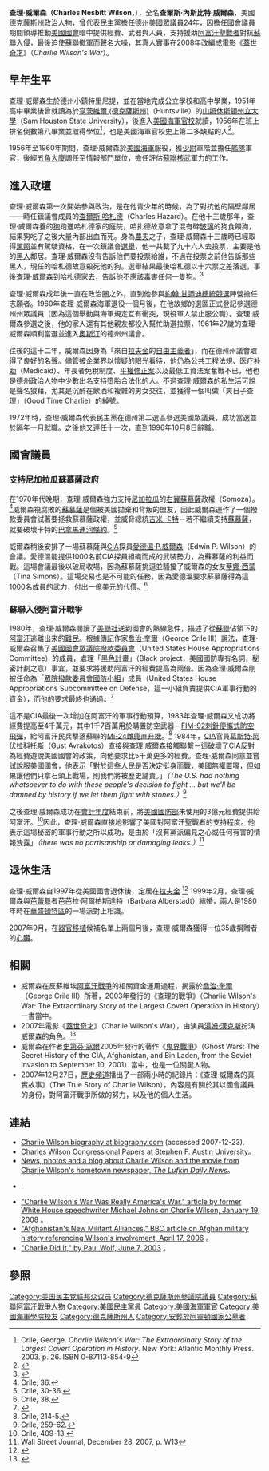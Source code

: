 {{noteTA
|1=zh-tw:蓋世奇才; zh-hk:韋氏風雲; zh-cn:查理·威尔森的战争;
|2=zh-cn:汤姆·汉克斯;zh-hk:湯·漢斯;zh-tw:湯姆·漢克斯
}}
{{Infobox Congressman
|name               = 查爾斯·內斯比特·威爾森
|image name         = CharlieWilson.jpg
|state              = {{USA}}[[德克薩斯州|德克薩斯州]]
|district           = 二
|party              = [[美國民主黨|民主黨]]
|term               = 1972年 – 1996年
|preceded           = 約翰·道比（John Dowdy）
|succeeded          = 金·特納（Jim Turner）
|place of birth     = {{USA}}[[得克萨斯州|德州]]特里尼提（Trinity,Texas）
|date of birth      = {{birth date|1933|6|1}}
|date of death      = {{death date and age|2010|2|10|1933|6|1}}
|place of death     = {{USA}}[[得克萨斯州|德州]][[拉夫金_(得克萨斯州)|拉夫金]]
|spouse             = 芭芭拉·阿爾柏斯達特（Barbara Alberstadt）
}}
'''查理·威爾森（Charles Nesbitt Wilson'''，{{bd|1933年|6月1日|2010年|2月10日|catIdx=Wilson, Charles Nesbitt}}），全名'''查爾斯·內斯比特·威爾森'''，美國[[德克薩斯州|德克薩斯州]]政治人物，曾代表[[民主黨_(美國)|民主黨]]擔任德州美國[[眾議員|眾議員]]24年，因擔任國會議員期間領導推動[[美國國會|美國國會]]暗中提供經費、武器與人員，支持援助[[阿富汗|阿富汗]][[聖戰者|聖戰者]]對抗[[阿富汗戰爭_(1979年)|蘇聯入侵]]，最後迫使蘇聯撤軍而聲名大噪，其真人實事在2008年改編成電影《[[蓋世奇才|蓋世奇才]]》（''Charlie Wilson's War''）。

== 早年生平 ==
查理·威爾森生於德州小鎮特里尼提，並在當地完成公立學校和高中學業，1951年高中畢業後曾就讀為於[[亨茨維爾_(德克薩斯州)|亨茨維爾 (德克薩斯州)]]（Huntsville）的[[山姆休斯頓州立大學|山姆休斯頓州立大學]]（Sam Houston State University），後進入[[美國海軍官校|美國海軍官校]]就讀，1956年在班上排名倒數第八畢業並取得學位<ref>Crile, George. ''Charlie Wilson's War: The Extraordinary Story of the Largest Covert Operation in History''. New York: Atlantic Monthly Press. 2003. p. 26. ISBN 0-87113-854-9</ref>，也是美國海軍官校史上第二多缺點的人<ref>{{Cite web |url=http://www.hometownannapolis.com/cgi-bin/readne/2007/12_30-46/TOP |title="Charlie Wilson's War Against Convention Started at USNA," ''The Annapolis Capital'', December 30, 2007. |access-date=2008-09-01 |archive-date=2009-01-31 |archive-url=https://web.archive.org/web/20090131062906/http://hometownannapolis.com/cgi-bin/readne/2007/12_30-46/TOP |dead-url=no }}</ref>。

1956年至1960年期間，查理·威爾森於[[美國海軍|美國海軍]]服役，獲[[少尉|少尉]]軍階並擔任[[艦隊|艦隊]]軍官，後經[[五角大廈|五角大廈]]調任至情報部門單位，擔任評估[[蘇聯|蘇聯]][[核武|核武]]軍力的工作。

== 進入政壇 ==

查理·威爾森第一次開始參與政治，是在他青少年的時候，為了對抗他的隔壁鄰居——時任鎮議會成員的[[查爾斯·哈札德|查爾斯·哈札德]]（Charles Hazard）。在他十三歲那年，查理·威爾森養的[[狗|狗]]跑進哈札德家的庭院，哈扎德故意拿了混有碎[[玻璃|玻璃]]的狗食餵狗，結果狗吃了之後大量內部出血而死。身為[[農夫|農夫]]之子，查理·威爾森十三歲時已經取得[[駕照|駕照]]並有駕駛資格，在一次鎮議會[[選舉|選舉]]，他一共載了九十六人去投票，主要是他的[[黑人|黑人]]鄰居。查理·威爾森沒有告訴他們要投票給誰，不過在投票之前他告訴那些黑人，現任的哈札德故意殺死他的狗。選舉結果最後哈札德以十六票之差落選，事後查理·威爾森到哈札德家去，告訴他不應該毒害任何一隻狗。<ref>{{cite book| last = Crile| first = George| title = Charlie Wilson's War| publisher = Atlantic Monthly Press| date = 2004| pages = 111-112| isbn = 0802141242 }}</ref>

查理·威爾森成年後一直在政治圈之外，直到他參與[[約翰·甘迺迪|約翰·甘迺迪]][[1960年美國總統選舉|總統競選]]陣營擔任志願者。1960年查理·威爾森海軍退役一個月後，在他故鄉的選區正式登記參選德州州眾議員（因為這個舉動與海軍規定互有衝突，現役軍人禁止服公職）。查理·威爾森參選之後，他的家人還有其他親友都投入幫忙助選拉票，1961年27歲的查理·威爾森順利當選並進入[[奧斯汀|奧斯汀]]的德州州議會。

往後的這十二年，威爾森因身為「來自[[拉夫金_(德克薩斯州)|拉夫金]]的[[自由主義者|自由主義者]]」，而在德州州議會取得了良好的名聲。儘管被企業界以懷疑的眼光看待，他仍為[[公共工程|公共工程]]法規、[[医疗补助|医疗补助]]（Medicaid）、年長者免稅制度、[[平權修正案|平權修正案]]以及最低工資法案奮戰不已，他也是德州政治人物中少數出名支持[[墮胎|墮胎]]合法化的人。不過查理·威爾森的私生活可說是聲名狼藉，尤其是沉醉在飲酒和複雜的男女交往，並獲得一個叫做「爽日子查理」（Good Time Charlie）的綽號。

1972年時，查理·威爾森代表民主黨在德州第二選區參選美國眾議員，成功當選並於隔年一月就職。之後他又連任十一次，直到1996年10月8日辭職。

== 國會議員 ==
=== 支持尼加拉瓜蘇慕薩政府 ===
在1970年代晚期，查理·威爾森強力支持[[尼加拉瓜|尼加拉瓜]]的[[右翼|右翼]][[蘇慕薩|蘇慕薩]]政權（Somoza）。<ref>Crile, 36.</ref>威爾森視腐敗的[[蘇慕薩|蘇慕薩]]是個被美國拋棄和背叛的盟友，因此威爾森運作了一個撥款委員會試著要拯救蘇慕薩政權，並威脅總統[[吉米·卡特|吉米·卡特]]－若不繼續支持[[蘇慕薩|蘇慕薩]]，就要破壞卡特的[[巴拿馬運河條約|巴拿馬運河條約]]。<ref>Crile, 30-36.</ref>

威爾森稍後安排了一場蘇慕薩與[[CIA|CIA]]探員[[愛德溫·P.威爾森|愛德溫·P.威爾森]]（Edwin P. Wilson）的會議。愛德溫能提供1000名前CIA探員組織而成的武裝勢力，為蘇慕薩的利益而戰。這場會議最後以破局收場，因為蘇慕薩挑逗並騷擾了威爾森的女友[[蒂娜·西蒙|蒂娜·西蒙]]（Tina Simons）。這場交易也是不可能的任務，因為愛德溫要求蘇慕薩得為這1000名成員的武力，付出一億美元的代價。<ref>Crile, 38.</ref>

=== 蘇聯入侵阿富汗戰爭 ===
1980年，查理·威爾森閱讀了[[美聯社|美聯社]]送到國會的熱線急件，描述了從[[蘇聯|蘇聯]]佔領下的[[阿富汗|阿富汗]]逃離出來的[[難民|難民]]。根據[[傳記|傳記]]作家[[喬治·奎爾|喬治·奎爾]]（George Crile III）說法，查理·威爾森召集了[[美國國會眾議院撥款委員會|美國國會眾議院撥款委員會]]（United States House Appropriations Committee）的成員，處理「[[黑色計畫|黑色計畫]]」（Black project，美國國防專有名詞，秘密計劃之意）事宜，並要求將援助阿富汗的經費提高為兩倍。因為查理·威爾森剛被任命為「[[眾院撥款委員會國防小組|眾院撥款委員會國防小組]]」成員（United States House Appropriations Subcommittee on Defense，這一小組負責提供CIA軍事行動的資金），而他的要求最終也通過。<ref>{{Cite web |url=http://dangeroustravel.blogspot.com/ |title=Eduardo Real: ‘’Zbigniew Brzezinski, Defeated by his Success’’<!-- Bot generated title --> |access-date=2008-09-01 |archive-date=2011-07-08 |archive-url=https://web.archive.org/web/20110708032417/http://dangeroustravel.blogspot.com/ |dead-url=no }}</ref>

這不是CIA最後一次增加在阿富汗的軍事行動預算，1983年查理·威爾森又成功將經費提高至4千萬元，其中1千7百萬用於購置防空武器－[[FIM-92刺針便攜式防空飛彈|FIM-92刺針便攜式防空飛彈]]，給阿富汗民兵擊落蘇聯的[[Mi-24雌鹿直升機|Mi-24雌鹿直升機]]。<ref>Crile, 214-5.</ref> 1984年，[[CIA|CIA]]官員[[葛斯特·阿伏拉科托斯|葛斯特·阿伏拉科托斯]]（Gust Avrakotos）直接與查理·威爾森接觸聯繫－這破壞了CIA反對為經費遊說美國國會的政策，向他要求比5千萬更多的經費。查理·威爾森同意並嘗試說服美國國會，他表示「對於這些人民是否決定挺身而戰，美國無權置喙，但如果讓他們只拿石頭上戰場，則我們將被歷史譴責。」''（The U.S. had nothing whatsoever to do with these people's decision to fight ... but we'll be damned by history if we let them fight with stones.）''<ref>Crile, 259–62.</ref> 

之後查理·威爾森成功在[[會計年度|會計年度]]結束前，將[[美國國防部|美國國防部]]未使用的3億元經費提供給阿富汗。<ref>Crile, 409–13.</ref>因此，查理·威爾森直接地影響了美國對阿富汗聖戰者的支持程度。他表示這場秘密的軍事行動之所以成功，是由於「沒有黨派偏見之心或任何有害的情報洩露」''（there was no partisanship or damaging leaks.）''<ref>Wall Street Journal, December 28, 2007, p. W13</ref>

== 退休生活 ==
查理·威爾森自1997年從美國國會退休後，定居在[[拉夫金|拉夫金]]
<ref>{{Cite web |url=http://www.time.com/time/magazine/article/0,9171,1692047,00.html |title=Charlie Wilson Regrets Nothing - TIME<!-- Bot generated title --> |access-date=2008-09-01 |archive-date=2010-10-09 |archive-url=https://web.archive.org/web/20101009172036/http://www.time.com/time/magazine/article/0,9171,1692047,00.html |dead-url=yes }}</ref> 
1999年2月，查理·威爾森與[[芭蕾舞|芭蕾舞]]者芭芭拉·阿爾柏斯達特（Barbara Alberstadt）結婚，兩人是1980年時在[[華盛頓特區|華盛頓特區]]的一場派對上相識。

2007年9月，在[[器官移植|器官移植]]候補名單上兩個月後，查理·威爾森獲得一位35歲捐贈者的[[心臟|心臟]]。

== 相關 ==

* 威爾森在反蘇維埃[[苏阿战争|阿富汗戰爭]]的相關資金運用過程，揭露於[[喬治·奎爾|喬治·奎爾]]（George Crile III）所著，2003年發行的《查理的戰爭》（Charlie Wilson's War: The Extraordinary Story of the Largest Covert Operation in History）一書當中。
* 2007年電影《[[蓋世奇才|蓋世奇才]]》（Charlie Wilson's War），由演員[[湯姆·漢克斯|湯姆·漢克斯]]扮演威爾森的角色。<ref>{{Cite web |url=http://www.washingtonpost.com/wp-dyn/content/article/2007/12/21/AR2007122102520.html |title="Sticking to His Guns: Charlie Wilson: The Wild Card Image Was The Real Deal", By Peter Carlson, ''The Washington Post'', December 22, 2007 |access-date=2008-09-01 |archive-date=2011-06-04 |archive-url=https://web.archive.org/web/20110604153649/http://www.washingtonpost.com/wp-dyn/content/article/2007/12/21/AR2007122102520.html |dead-url=no }}</ref>
* 威爾森在作者[[史第芬·寇爾|史第芬·寇爾]]2005年發行的著作《[[鬼界戰爭|鬼界戰爭]]》（Ghost Wars: The Secret History of the CIA, Afghanistan, and Bin Laden, from the Soviet Invasion to September 10, 2001）當中，也是一位關鍵人物。
* 2007年12月27日，[[歷史頻道|歷史頻道]]播出了一部兩小時的紀錄片：《查理·威爾森的真實故事》（The True Story of Charlie Wilson），內容是有關於其以國會議員的身份，對阿富汗戰爭所做的努力，以及他的個人生活。

== 連結 ==
* [http://www.biography.com/search/article.do?id=259665 Charlie Wilson biography at biography.com] {{Wayback|url=http://www.biography.com/search/article.do?id=259665 |date=20081218230053 }} (accessed 2007-12-23).
* [https://web.archive.org/web/20081204065611/http://libweb.sfasu.edu/proser/etrc/collections/manuscript/personal/wilsoncharles/index.html Charles Wilson Congressional Papers at Stephen F. Austin University]。
* [https://web.archive.org/web/20080924070244/http://www.lufkindailynews.com/hp/content/region/ETtoday/cww/index.html News, photos and a blog about Charlie Wilson and the movie from Charlie Wilson's hometown newspaper, ''The Lufkin Daily News'']。
* {{imdb title|id=0472062|title=Charlie Wilson's War}}.
* [http://michaeljohnsonfreedomandprosperity.blogspot.com/2008/01/charlie-wilsons-war-was-really-americas.html "Charlie Wilson's War Was Really America's War," article by former White House speechwriter Michael Johns on Charlie Wilson, January 19, 2008] {{Wayback|url=http://michaeljohnsonfreedomandprosperity.blogspot.com/2008/01/charlie-wilsons-war-was-really-americas.html |date=20110708053536 }}。
* [http://news.bbc.co.uk/1/hi/world/south_asia/4915692.stm "Afghanistan's New Militant Alliances," BBC article on Afghan military history referencing Wilson's involvement, April 17, 2006] {{Wayback|url=http://news.bbc.co.uk/1/hi/world/south_asia/4915692.stm |date=20090217021655 }}。
* [http://www.ratical.org/ratville/CAH/endlessWar.html "Charlie Did It," by Paul Wolf, June 7, 2003] {{Wayback|url=http://www.ratical.org/ratville/CAH/endlessWar.html |date=20101128080430 }}。

== 參照 ==
{{reflist|2}}

{{Cold War}}

{{Authority control}}
{{DEFAULTSORT:Wilson, Charles}}
[[Category:美国民主党联邦众议员|Category:美国民主党联邦众议员]]
[[Category:德克薩斯州參議院議員|Category:德克薩斯州參議院議員]]
[[Category:蘇聯阿富汗戰爭人物|Category:蘇聯阿富汗戰爭人物]]
[[Category:美國民主黨員|Category:美國民主黨員]]
[[Category:美國海軍軍官|Category:美國海軍軍官]]
[[Category:美國海軍學院校友|Category:美國海軍學院校友]]
[[Category:德克薩斯州人|Category:德克薩斯州人]]
[[Category:安葬於阿靈頓國家公墓者|Category:安葬於阿靈頓國家公墓者]]